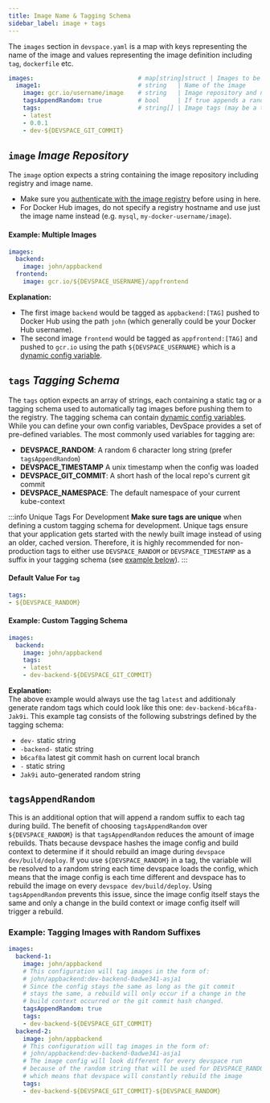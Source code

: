 ```yaml
---
title: Image Name & Tagging Schema
sidebar_label: image + tags
---
```


The `images` section in `devspace.yaml` is a map with keys representing the name of the image and values representing the image definition including `tag`, `dockerfile` etc.
```yaml
images:                             # map[string]struct | Images to be built and pushed
  image1:                           # string   | Name of the image
    image: gcr.io/username/image    # string   | Image repository and name 
    tagsAppendRandom: true          # bool     | If true appends a random suffix to each defined image tag
    tags:                           # string[] | Image tags (may be a tagging schema with variables)
    - latest
    - 0.0.1
    - dev-${DEVSPACE_GIT_COMMIT}
```

## `image` *Image Repository*
The `image` option expects a string containing the image repository including registry and image name. 

- Make sure you [authenticate with the image registry](../../configuration/images/basics.mdx#authentication-registry) before using in here.
- For Docker Hub images, do not specify a registry hostname and use just the image name instead (e.g. `mysql`, `my-docker-username/image`).

#### Example: Multiple Images
```yaml
images:
  backend:
    image: john/appbackend
  frontend:
    image: gcr.io/${DEVSPACE_USERNAME}/appfrontend
```
**Explanation:**
- The first image `backend` would be tagged as `appbackend:[TAG]` pushed to Docker Hub using the path `john` (which generally could be your Docker Hub username).
- The second image `frontend` would be tagged as `appfrontend:[TAG]` and pushed to `gcr.io` using the path `${DEVSPACE_USERNAME}` which is a [dynamic config variable](../../configuration/variables/basics.mdx). 


## `tags` *Tagging Schema*
The `tags` option expects an array of strings, each containing a static tag or a tagging schema used to automatically tag images before pushing them to the registry. The tagging schema can contain [dynamic config variables](../../configuration/variables/basics.mdx). While you can define your own config variables, DevSpace provides a set of pre-defined variables. The most commonly used variables for tagging are:
- **DEVSPACE_RANDOM**: A random 6 character long string (prefer `tagsAppendRandom`)
- **DEVSPACE_TIMESTAMP** A unix timestamp when the config was loaded
- **DEVSPACE_GIT_COMMIT**: A short hash of the local repo's current git commit
- **DEVSPACE_NAMESPACE**: The default namespace of your current kube-context

:::info Unique Tags For Development
**Make sure tags are unique** when defining a custom tagging schema for development. Unique tags ensure that your application gets started with the newly built image instead of using an older, cached version. Therefore, it is highly recommended for non-production tags to either use `DEVSPACE_RANDOM` or `DEVSPACE_TIMESTAMP` as a suffix in your tagging schema (see [example below](#example-custom-tagging-schema)).
:::

#### Default Value For `tag`
```yaml
tags: 
- ${DEVSPACE_RANDOM}
```

#### Example: Custom Tagging Schema
```yaml
images:
  backend:
    image: john/appbackend
    tags: 
    - latest
    - dev-backend-${DEVSPACE_GIT_COMMIT}
```
**Explanation:**  
The above example would always use the tag `latest` and additionaly generate random tags which could look like this one: `dev-backend-b6caf8a-Jak9i`. This example tag consists of the following substrings defined by the tagging schema:
- `dev-` static string 
- `-backend-` static string 
- `b6caf8a` latest git commit hash on current local branch
- `-` static string
- `Jak9i` auto-generated random string

## `tagsAppendRandom`

This is an additional option that will append a random suffix to each tag during build. The benefit of choosing `tagsAppendRandom` over `${DEVSPACE_RANDOM}` is that `tagsAppendRandom` reduces the amount of image rebuilds.
Thats because devspace hashes the image config and build context to determine if it should rebuild an image during `devspace dev/build/deploy`. If you use `${DEVSPACE_RANDOM}` in a tag, the variable will be resolved to a random string each time devspace loads the config, which
 means that the image config is each time different and devspace has to rebuild the image on every `devspace dev/build/deploy`. Using `tagsAppendRandom` prevents this issue, since the image config itself stays the same and only a change in the build context or image config itself will trigger a rebuild.
 
### Example: Tagging Images with Random Suffixes
```yaml
images:
  backend-1:
    image: john/appbackend
    # This configuration will tag images in the form of:
    # john/appbackend:dev-backend-0adwe341-asja1
    # Since the config stays the same as long as the git commit
    # stays the same, a rebuild will only occur if a change in the 
    # build context occurred or the git commit hash changed.
    tagsAppendRandom: true
    tags: 
    - dev-backend-${DEVSPACE_GIT_COMMIT}
  backend-2:
    image: john/appbackend
    # This configuration will tag images in the form of:
    # john/appbackend:dev-backend-0adwe341-asja1
    # The image config will look different for every devspace run
    # because of the random string that will be used for DEVSPACE_RANDOM
    # which means that devspace will constantly rebuild the image
    tags: 
    - dev-backend-${DEVSPACE_GIT_COMMIT}-${DEVSPACE_RANDOM}
```


